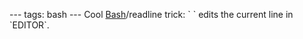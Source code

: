 ---
tags: bash
---
Cool [[Bash]]/readline trick: `<Control-x> <Control-e>` edits the current line in `EDITOR`.
